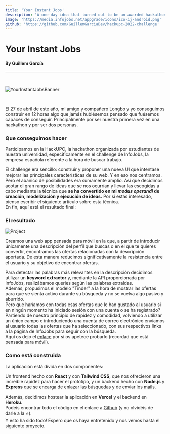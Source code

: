 ```yaml
---
title: 'Your Instant Jobs'
description: 'A one-day idea that turned out to be an awarded hackathon project'
image: 'https://media.infojobs.net/appgrade/icons/ico-ij-android.png'
github: 'https://github.com/GuillemGarciaDev/hackupc-2022-challenge'
---
```




# Your Instant Jobs
#### By Guillem García
---
<br/>

![YourInstantJobsBanner](/posts/yourinstantjobs-front.png)

<br/>

El 27 de abril de este año, mi amigo y compañero Longbo y yo conseguimos construir en 12 horas algo que jamás hubiésemos pensado que fuésemos capaces de conseguir. Principalmente por ser nuestra primera vez en una hackathon y por ser dos personas.

### Que conseguimos hacer

Participamos en la HackUPC, la hackathon organizada por estudiantes de nuestra universidad, específicamente en el challenge de InfoJobs, la empresa española referente a la hora de buscar trabajo.
<br/>

El challenge era sencillo: construir y proponer una nueva UI que intentase mejorar las principales características de su web. Y en eso nos centramos. Pero el abanico de posibilidades era sumamente amplio. Así que decidimos acotar el gran rango de ideas que se nos ocurrían y llevar las escogidas a cabo mediante la técnica que **se ha convertido en mi *modus operandi* de creación, modelización y ejecución de ideas.** Por si estás interesado, pienso escribir el siguiente artículo sobre esta técnica.
<br/>
En fin, aquí está el resultado final:


### El resultado

![Project](/posts/yourinstantjobs.png)

Creamos una web app pensada para móvil en la que, a partir de introducir únicamente una descripción del perfil que buscas o en el que te quieres convertir, encontramos las ofertas relacionadas con la descripción aportada. De esta manera reducimos significativamente la resistencia entre el usuario y su objetivo de encontrar ofertas.
<br/>

Para detectar las palabras más relevantes en la descripción decidimos utilizar un **keyword extractor** y, mediante la API proporcionada por InfoJobs, realizábamos queries según las palabras extraídas.
<br/>
Además, propusimos el modelo "Tinder" a la hora de mostrar las ofertas para que se sienta activo durante su búsqueda y no se vuelva algo pasivo y aburrido.
<br/>
Pero que haríamos con todas esas ofertas que le han gustado al usuario si en ningún momento ha iniciado sesión  con una cuenta o se ha registrado? Partiendo de nuestro principio de rapidez y comodidad, volviendo a utilizar un único campo e introduciendo una cuenta de correo electrónico enviamos al usuario todas las ofertas que ha seleccionado, con sus respectivos links a la página de InfoJobs para seguir con la búsqueda.
<br/>
Aquí os dejo el <a target="_blank" href="https://www.yourinstantjobs.es">enlace</a> por si os apetece probarlo (recordad que está pensada para móvil).

### Como está construida

La aplicación está divida en dos componentes:
<br/>

Un frontend hecho con **React** y con **Tailwind CSS**, que nos ofrecieron una increíble rapidez para hacer el prototipo, y un backend hecho con **Node.js** y **Express** que se encarga de enlazar las búsquedas y de enviar los mails.
<br/>

Además, decidimos hostear la aplicación en **Vercel** y el backend en **Heroku**.
<br/>
Podeis encontrar todo el código en el enlace a <a target="_blank" href="https://github.com/GuillemGarciaDev/hackupc-2022-challenge">Github</a> (y no olvidéis de darle a la ⭐️).
<br/>
Y esto ha sido todo! Espero que os haya entretenido y nos vemos hasta el siguiente proyecto.


